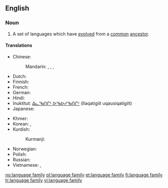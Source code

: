 ==English==
{{wikipedia}}

===Noun===
{{en-noun|language families|sg=[[language]] [[family]]}}

# {{linguistics}} A set of languages which have [[evolved]] from a [[common]] [[ancestor]].

====Translations====
{{trans-top|set of languages}}
* Chinese:
*: Mandarin: {{t|cmn|語系|sc=Hani}}, {{t|cmn|语系|tr=yǔxì|sc=Hani}}, {{t|cmn|語族|sc=Hani}}, {{t|cmn|语族|tr=yǔzú|sc=Hani}}
* Dutch: {{t|nl|taalfamilie|c}}
* Finnish: {{t+|fi|kielikunta}}
* French: {{t|fr|famille de langues|f}}
* German: {{t|de|Sprachfamilie|f}}
* Hindi: {{t|hi|भाषा-परिवार|m|tr=bhāṣā-parivār|xs=Hindi}}
* Inuktitut: [[ᐃᓚᖃᑎᒌᑦ ᐅᖃᐅᓯᖃᑎᒌᑦ]] (Ilaqatigiit uqausiqatigiit)
* Japanese: {{t|ja|語族|tr=ごぞく, gozoku|sc=Jpan}}
{{trans-mid}}
* Khmer: {{t|km|អំបូរភាសា|sc=Khmr}}
* Korean: {{t+|ko|어족|tr=eo-jok|sc=Hang}}, {{t|ko|語族|sc=Kore}}
* Kurdish:
*: Kurmanji: {{t|kmr|zimanmalbat|f}}
* Norwegian: {{t+|no|språkfamilie|m}}
* Polish: {{t+|pl|rodzina|f}} {{t+|pl|językowy|alt=językowa}}
* Russian: {{t|ru|языковая семья|f|tr=jazykovája semʹjá|sc=Cyrl}}
* Vietnamese: {{t|vi|ngữ hệ}}, {{t|vi|hệ ngôn ngữ}}
{{trans-bottom}}

[[no:language family]]
[[pl:language family]]
[[et:language family]]
[[fi:language family]]
[[tr:language family]]
[[vi:language family]]